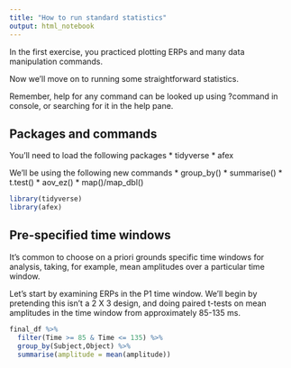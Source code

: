 ```yaml
---
title: "How to run standard statistics"
output: html_notebook
---
```


In the first exercise, you practiced plotting ERPs and many data manipulation commands. 

Now we'll move on to running some straightforward statistics.

Remember, help for any command can be looked up using ?command in console, or searching for it in the help pane.

## Packages and commands

You'll need to load the following packages
* tidyverse
* afex

We'll be using the following new commands
* group_by()
* summarise()
* t.test()
* aov_ez()
* map()/map_dbl()

```r
library(tidyverse)
library(afex)
```

## Pre-specified time windows

It's common to choose on a priori grounds specific time windows for analysis, taking, for example, mean amplitudes over a particular time window. 

Let's start by examining ERPs in the P1 time window. We'll begin by pretending this isn't a 2 X 3 design, and doing paired t-tests on mean amplitudes in the time window from approximately 85-135 ms. 



```r
final_df %>%
  filter(Time >= 85 & Time <= 135) %>%
  group_by(Subject,Object) %>%
  summarise(amplitude = mean(amplitude))
```